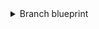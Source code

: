 <details>
<summary>Branch blueprint</summary>

```json showLineNumbers
{
  "identifier": "branch_protection",
  "title": "Branch",
  "icon": "Microservice",
  "schema": {
    "properties": {
      "require_approval_count": {
        "title": "Require approvals",
        "type": "number",
        "icon": "DefaultProperty",
        "description": "The number of approvals required before merging a pull request"
      },
      "is_protected": {
        "title": "Is branch protected",
        "type": "boolean",
        "icon": "DefaultProperty",
        "description": "Indicates whether certain rules must be met before changes can be merged"

      },
      "require_code_owner_review": {
        "title": "Require code owner review",
        "type": "boolean",
        "icon": "DefaultProperty",
        "description": "Requires review from code owners before a pull request can be merged"

      },
      "allow_deletions": {
        "title": "Allow deletions",
        "type": "boolean",
        "icon": "DefaultProperty",
        "description": "Allows users with bypass permissions to delete matching references in the branch"

      },
      "allow_force_pushes": {
        "title": "Allow force pushes",
        "type": "boolean",
        "icon": "DefaultProperty",
        "description": "Permits users with push access to force push changes to the branch"

      },
      "url": {
        "title": "Branch url",
        "type": "string",
        "format": "url",
        "description": "URL of the branch in the repository"
      },
      "require_signed_commits": {
        "title": "Require signed commits",
        "type": "boolean",
        "icon": "DefaultProperty",
        "description": "Ensures that commits pushed to the branch are signed"
      },
      "require_linear_history": {
        "title": "Require linear history",
        "type": "boolean",
        "icon": "DefaultProperty",
        "description": "Enforces a linear history in the branch by preventing merge commits"
      },
      "restrict_creations": {
        "title": "Restrict creations",
        "type": "boolean",
        "icon": "DefaultProperty",
        "description": "Restricts the creation of matching references in the branch, allowing only users with bypass permissions"
      },
      "restrict_updates": {
        "title": "Restrict updates",
        "type": "boolean",
        "icon": "DefaultProperty",
        "description": "Prevents updates to matching references in the branch, limiting changes to users with bypass permissions"
      },
      "require_conversation_resolution": {
        "title": "Require conversation resolution",
        "type": "boolean",
        "icon": "DefaultProperty",
        "description": "Ensures that all comments and conversations are resolved before merging a pull request"
      },
      "lock_branch": {
        "title": "Lock branch",
        "type": "boolean",
        "icon": "DefaultProperty",
        "description": "Locks the branch, preventing any changes from being made unless explicitly unlocked"

      },
      "block_force_pushes": {
        "title": "Block force pushes",
        "type": "boolean",
        "icon": "DefaultProperty",
        "description": "Prevent users with push access from force pushing to refs"
      }
    },
    "required": []
  },
  "mirrorProperties": {},
  "calculationProperties": {},
  "aggregationProperties": {},
  "relations": {
    "repository": {
      "title": "Repository",
      "target": "service",
      "required": false,
      "many": true
    }
  }
}
```

</details>
